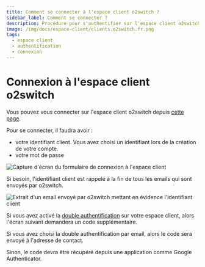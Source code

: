 ```yaml
---
title: Comment se connecter à l'espace client o2switch ?
sidebar_label: Comment se connecter ?
description: Procédure pour s'authentifier sur l'espace client o2switch
image: /img/docs/espace-client/clients.o2switch.fr.png
tags:
  - espace client
  - authentification
  - connexion
---
```


# Connexion à l'espace client o2switch

Vous pouvez vous connecter sur l'espace client o2switch depuis [cette page](https://clients.o2switch.fr/auth/connexion).

Pour se connecter, il faudra avoir : 
  * votre identifiant client. Vous avez choisi un identifiant lors de la création de votre compte. 
  * votre mot de passe 

<Image
    src="/img/docs/espace-client/auth/connexion-client.png"
    title="Page de connexion à l'espace client"
    caption="Formulaire de connexion pour l'espace client"
    alt="Capture d'écran du formulaire de connexion à l'espace client"
/>

Si besoin, l'identifiant client est rappelé à la fin de tous les emails qui sont envoyés par o2switch. 

<Image
    src="/img/docs/espace-client/auth/rappel-identifiant-client.png"
    title="L'identifiant client est rappelé à la fin de chaque email"
    caption="L'identifiant de connexion est rappelé à la fin des emails envoyés par o2switch"
    alt="Extrait d'un email envoyé par o2switch mettant en évidence l'identifiant client"
/>

Si vous avez activé la [double authentification](/espace-client/auth/double-authentification) sur votre espace client, 
alors l'écran suivant demandera un code supplémentaire.

Si vous avez choisi la double authentification par email, alors le code sera envoyé à l'adresse de contact.

Sinon, le code devra être récupéré depuis une application comme Google Authenticator.